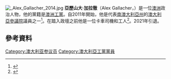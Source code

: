 [[File:_Alex_Gallacher_2014.jpg|thumb]]
''' 亞歷山大·加拉徹'''（Alex Gallacher，{{bd|1954年|1月1日}}）是一位[[澳洲|澳洲]]政治人物，他的黨籍是[[澳洲工黨|澳洲工黨]]。自2011年開始，他是代表[[南澳大利亞州|南澳大利亞州]]的[[澳大利亞參議院|澳大利亞參議院]]議員之一<ref>{{cite web| url= http://www.abc.net.au/elections/federal/2010/guide/ssa-results.htm| title= Senate Results - South Australia - 2010 Federal Election| accessdate= 22 August 2010| archiveurl= https://web.archive.org/web/20100822161857/http://www.abc.net.au/elections/federal/2010/guide/ssa-results.htm| archivedate= 2010年8月22日| deadurl= no}}</ref>。在踏入政壇之前他是一位卡車司機和工人<ref name="NewMatilda">{{Cite web |url=http://newmatilda.com/2011/07/14/union-boss-who-went-straight-top |date=14 July 2011 |accessdate=14 July 2011 |title=The Union Boss Who Went Straight To The Top |first=Jack |last=Brady |work=NewMatilda.com |archive-date=2016-10-12 |archive-url=https://web.archive.org/web/20161012224504/https://newmatilda.com/2011/07/14/union-boss-who-went-straight-top/ |dead-url=no }}</ref>。2021年引退。

==參考資料==
{{Reflist}}
[[Category:澳大利亚参议员|Category:澳大利亚参议员]]
[[Category:澳大利亞工黨黨員|Category:澳大利亞工黨黨員]]